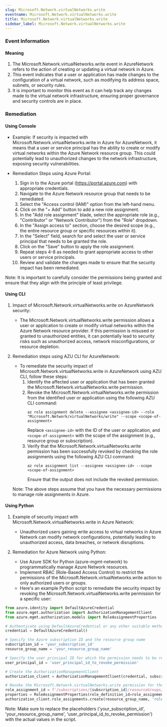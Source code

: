 ```yaml
--- 
slug: Microsoft.Network.virtualNetworks.write
eventname: Microsoft.Network.virtualNetworks.write
title: Microsoft.Network.virtualNetworks.write
sidebar_label: Microsoft.Network.virtualNetworks.write
---
```

                       
### Event Information

#### Meaning

1. The Microsoft.Network.virtualNetworks.write event in AzureNetwork refers to the action of creating or updating a virtual network in Azure.
2. This event indicates that a user or application has made changes to the configuration of a virtual network, such as modifying its address space, subnets, or security rules.
3. It is important to monitor this event as it can help track any changes made to the virtual network infrastructure, ensuring proper governance and security controls are in place.

### Remediation

#### Using Console

- Example: If security is impacted with Microsoft.Network.virtualNetworks.write in Azure for AzureNetwork, it means that a user or service principal has the ability to create or modify virtual networks within the Azure Network resource group. This could potentially lead to unauthorized changes to the network infrastructure, exposing security vulnerabilities.

- Remediation Steps using Azure Portal:
  1. Sign in to the Azure portal (https://portal.azure.com) with appropriate credentials.
  2. Navigate to the Azure Network resource group that needs to be remediated.
  3. Select the "Access control (IAM)" option from the left-hand menu.
  4. Click on the "+ Add" button to add a new role assignment.
  5. In the "Add role assignment" blade, select the appropriate role (e.g., "Contributor" or "Network Contributor") from the "Role" dropdown.
  6. In the "Assign access to" section, choose the desired scope (e.g., the entire resource group or specific resources within it).
  7. In the "Select" field, search for and select the user or service principal that needs to be granted the role.
  8. Click on the "Save" button to apply the role assignment.
  9. Repeat steps 4-8 as needed to grant appropriate access to other users or service principals.
  10. Review and validate the changes made to ensure that the security impact has been remediated.

Note: It is important to carefully consider the permissions being granted and ensure that they align with the principle of least privilege.

#### Using CLI

1. Impact of Microsoft.Network.virtualNetworks.write on AzureNetwork security:
   - The Microsoft.Network.virtualNetworks.write permission allows a user or application to create or modify virtual networks within the Azure Network resource provider. If this permission is misused or granted to unauthorized entities, it can potentially lead to security risks such as unauthorized access, network misconfigurations, or resource depletion.

2. Remediation steps using AZU CLI for AzureNetwork:
   - To remediate the security impact of Microsoft.Network.virtualNetworks.write in AzureNetwork using AZU CLI, follow these steps:
     1. Identify the affected user or application that has been granted the Microsoft.Network.virtualNetworks.write permission.
     2. Revoke the Microsoft.Network.virtualNetworks.write permission from the identified user or application using the following AZU CLI command:
        ```
        az role assignment delete --assignee <assignee-id> --role "Microsoft.Network/virtualNetworks/write" --scope <scope-of-assignment>
        ```
        Replace `<assignee-id>` with the ID of the user or application, and `<scope-of-assignment>` with the scope of the assignment (e.g., resource group or subscription).
     3. Verify that the Microsoft.Network.virtualNetworks.write permission has been successfully revoked by checking the role assignments using the following AZU CLI command:
        ```
        az role assignment list --assignee <assignee-id> --scope <scope-of-assignment>
        ```
        Ensure that the output does not include the revoked permission.

   Note: The above steps assume that you have the necessary permissions to manage role assignments in Azure.

#### Using Python

1. Example of security impact with Microsoft.Network.virtualNetworks.write in Azure Network:
   - Unauthorized users gaining write access to virtual networks in Azure Network can modify network configurations, potentially leading to unauthorized access, data breaches, or network disruptions.

2. Remediation for Azure Network using Python:
   - Use Azure SDK for Python (azure-mgmt-network) to programmatically manage Azure Network resources.
   - Implement RBAC (Role-Based Access Control) to restrict the permissions of the Microsoft.Network.virtualNetworks.write action to only authorized users or groups.
   - Here's an example Python script to remediate the security impact by revoking the Microsoft.Network.virtualNetworks.write permission for a specific user:

```python
from azure.identity import DefaultAzureCredential
from azure.mgmt.authorization import AuthorizationManagementClient
from azure.mgmt.authorization.models import RoleAssignmentProperties

# Authenticate using DefaultAzureCredential or any other suitable method
credential = DefaultAzureCredential()

# Specify the Azure subscription ID and the resource group name
subscription_id = 'your_subscription_id'
resource_group_name = 'your_resource_group_name'

# Specify the user principal ID for which the permission needs to be revoked
user_principal_id = 'user_principal_id_to_revoke_permission'

# Create the AuthorizationManagementClient
authorization_client = AuthorizationManagementClient(credential, subscription_id)

# Revoke the Microsoft.Network.virtualNetworks.write permission for the user
role_assignment_id = f'/subscriptions/{subscription_id}/resourceGroups/{resource_group_name}/providers/Microsoft.Network/virtualNetworks/write'
properties = RoleAssignmentProperties(role_definition_id=role_assignment_id, principal_id=user_principal_id)
authorization_client.role_assignments.create(resource_group_name, 'role_assignment_name', properties)
```

Note: Make sure to replace the placeholders ('your_subscription_id', 'your_resource_group_name', 'user_principal_id_to_revoke_permission') with the actual values in the script.


 